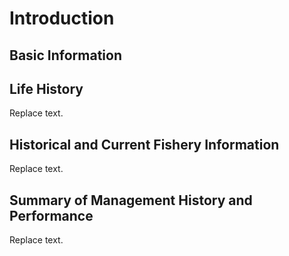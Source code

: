 # Introduction

## Basic Information


## Life History
Replace text.


## Historical and Current Fishery Information
Replace text.

## Summary of Management History and Performance
Replace text.



